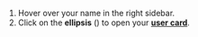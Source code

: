 
1. Hover over your name in the right sidebar.
1. Click on the **ellipsis** (<MoreVerticalIcon />)
   to open your [**user card**](/help/user-cards).
